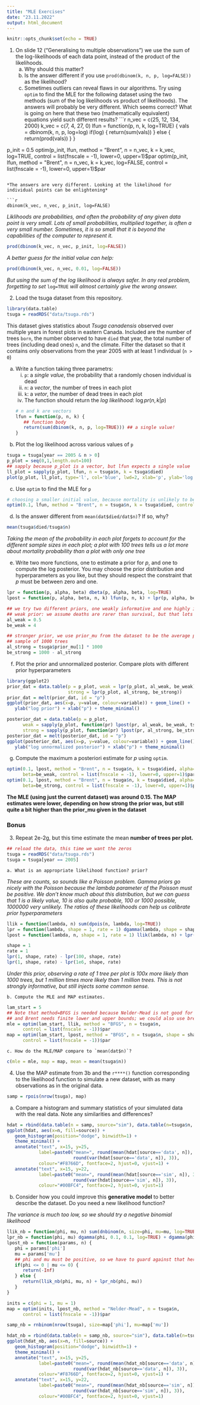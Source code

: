 ```yaml
---
title: "MLE Exercises"
date: "23.11.2022"
output: html_document
---
```


```r
knitr::opts_chunk$set(echo = TRUE)
```

1. On slide 12 ("Generalising to multiple observations") we use the sum of the log-likelihoods of each data point, instead of the product of the likelihoods. 
    a. Why should this matter?
    b. Is the answer different if you use `prod(dbinom(k, n, p, log=FALSE))` as the likelihood?
    c. Sometimes outliers can reveal flaws in our algorithms. Try using `optim` to find the MLE for the following dataset using the two methods (sum of the log likelihoods vs product of likelihoods). The answers will probably be very different. Which seems correct? What is going on here that these two (mathematically equivalent) equations yield such different results?
```r
n_vec = c(25, 12, 134, 2000)
k_vec = c(7, 4, 27, 0)
lfun = function(p, n, k, log=TRUE) {
   vals = dbinom(k, n, p, log=log)
   if(log) {
      return(sum(vals))
   } else {
      return(prod(vals))
   }
}

p_init = 0.5
optim(p_init, lfun, method = "Brent", n = n_vec, k = k_vec, log=TRUE, control = list(fnscale = -1), lower=0, upper=1)$par
optim(p_init, lfun, method = "Brent", n = n_vec, k = k_vec, log=FALSE, control = list(fnscale = -1), lower=0, upper=1)$par
```

*The answers are very different. Looking at the likelihood for individual points can be enlightening*

```r
dbinom(k_vec, n_vec, p_init, log=FALSE)
```

*Liklihoods are probabilities, and often the probability of any given data point is very small. Lots of small probabilities, multiplied together, is often a very small number. Sometimes, it is so small that it is beyond the capabilities of the computer to represent it.*

```r
prod(dbinom(k_vec, n_vec, p_init, log=FALSE))
```

*A better guess for the initial value can help:*

```r
prod(dbinom(k_vec, n_vec, 0.01, log=FALSE))
```

*But using the sum of the log likelihood is always safer. In any real problem, forgetting to set* `log=TRUE` *will almost certainly give the wrong answer.*

2. Load the tsuga dataset from this repository.

```r
library(data.table)
tsuga = readRDS("data/tsuga.rds")
```

This dataset gives statistics about *Tsuga canadensis* observed over multiple years in forest plots in eastern Canada. Included are the number of trees `born`, the number observed to have `died` that year, the total number of trees (including dead ones) `n`, and the climate. Filter the dataset so that it contains only observations from the year 2005 with at least 1 individual (`n > 0`)

   a. Write a function taking three parametrs:
      i. `p`: a *single value*, the probability that a randomly chosen individual is dead
      ii. `n`: a *vector*, the number of trees in each plot
      iii. `k`: a *vetor*, the number of dead trees in each plot
      iv. The function should return the *log likelihood*: $\log pr(n,k|p)$
```r
# n and k are vectors
lfun = function(p, n, k) {
   ## function body
   return(sum(dbinom(k, n, p, log=TRUE))) ## a single value!
}
```

   
   b. Plot the log likelihood across various values of `p`

```r
tsuga = tsuga[year == 2005 & n > 0]
p_plot = seq(0,1,length.out=100)
## sapply because p_plot is a vector, but lfun expects a single value
ll_plot = sapply(p_plot, lfun, n = tsuga$n, k = tsuga$died) 
plot(p_plot, ll_plot, type='l', col='blue', lwd=2, xlab='p', ylab='log likelihood')
```

   c. Use `optim` to find the MLE for `p`
   
```r
# choosing a smaller initial value, because mortality is unlikely to be 50% and because the plot above demonstrates this
optim(0.1, lfun, method = "Brent", n = tsuga$n, k = tsuga$died, control = list(fnscale = -1), lower=0, upper=1)$par
```

   d. Is the answer different from `mean(dat$died/dat$n)`? If so, why?
   
```r
mean(tsuga$died/tsuga$n)
```

*Taking the mean of the probability in each plot forgets to account for the different sample sizes in each plot; a plot with 100 trees tells us a lot more about mortality probability than a plot with only one tree*
   
   e. Write two more functions, one to estimate a prior for *p*, and one to compute the log posterior. You may choose the prior distribution and hyperparameters as you like, but they should respect the constraint that *p* must be between zero and one.

```r
lpr = function(p, alpha, beta) dbeta(p, alpha, beta, log=TRUE)
lpost = function(p, alpha, beta, n, k) lfun(p, n, k) + lpr(p, alpha, beta)

## we try two different priors, one weakly informative and one highly informative
## weak prior: we assume deaths are rarer than survival, but that lots of values are possible
al_weak = 0.5
be_weak = 4

## stronger prior, we use prior_mu from the dataset to be the average prior probability, and assume this is based on a prior
## sample of 1000 trees
al_strong = tsuga$prior_mu[1] * 1000
be_strong = 1000 - al_strong
```
   
   f. Plot the prior and unnormalized posterior. Compare plots with different prior hyperparameters
   
```r
library(ggplot2)
prior_dat = data.table(p = p_plot, weak = lpr(p_plot, al_weak, be_weak),
                       strong = lpr(p_plot, al_strong, be_strong))
prior_dat = melt(prior_dat, id = "p")
ggplot(prior_dat, aes(x=p, y=value, colour=variable)) + geom_line() +
   ylab("log prior") + xlab("p") + theme_minimal()

posterior_dat = data.table(p = p_plot,
      weak = sapply(p_plot, function(pr) lpost(pr, al_weak, be_weak, tsuga$n, tsuga$died)),
      strong = sapply(p_plot, function(pr) lpost(pr, al_strong, be_strong, tsuga$n, tsuga$died)))
posterior_dat = melt(posterior_dat, id = "p")
ggplot(posterior_dat, aes(x=p, y=value, colour=variable)) + geom_line() +
   ylab("log unnormalized posterior") + xlab("p") + theme_minimal()

```
   
   g. Compute the maximum a posteriori estimate for *p* using `optim`.
   
```r
optim(0.1, lpost, method = "Brent", n = tsuga$n, k = tsuga$died, alpha=al_weak, 
      beta=be_weak, control = list(fnscale = -1), lower=0, upper=1)$par
optim(0.1, lpost, method = "Brent", n = tsuga$n, k = tsuga$died, alpha=al_strong, 
      beta=be_strong, control = list(fnscale = -1), lower=0, upper=1)$par

```

**The MLE (using just the current dataset) was around 0.15. The MAP estimates were lower, depending on how strong the prior was, but still quite a bit higher than the prior_mu given in the dataset**

### Bonus

3. Repeat 2e-2g, but this time estimate the mean **number of trees per plot.**

```r
## reload the data, this time we want the zeros
tsuga = readRDS("data/tsuga.rds")
tsuga = tsuga[year == 2005]
```

    a. What is an appropriate likelihood function? prior?
    
*These are counts, so sounds like a Poisson problem. Gamma priors go nicely with the Poisson because the lambda parameter of the Poisson must be positive. We don't know much about this distribution, but we can guess that 1 is a likely value, 10 is also quite probable, 100 or 1000 possible, 1000000 very unlikely. The ratios of these likelihoods can help us calibrate prior hyperparameters*

```r

llik = function(lambda, n) sum(dpois(n, lambda, log=TRUE))
lpr = function(lambda, shape = 1, rate = 1) dgamma(lambda, shape = shape, rate = rate, log=TRUE)
lpost = function(lambda, n, shape = 1, rate = 1) llik(lambda, n) + lpr(lambda, shape, rate)

shape = 1
rate = 1
lpr(1, shape, rate) - lpr(100, shape, rate)
lpr(1, shape, rate) - lpr(1e6, shape, rate)
```

*Under this prior, observing a rate of 1 tree per plot is 100x more likely than 1000 trees, but 1 million times more likely than 1 million trees. This is not strongly informative, but still injects some common sense.*
    
    b. Compute the MLE and MAP estimates.
    
```r
lam_start = 5
## Note that method=BFGS is needed because Nelder-Mead is not good for one-dimensional problems
## and Brent needs finite lower and upper bounds; we could also use brent with upper=some really large number
mle = optim(lam_start, llik, method = "BFGS", n = tsuga$n,
      control = list(fnscale = -1))$par
map = optim(lam_start, lpost, method = "BFGS", n = tsuga$n, shape = shape, rate = rate, 
      control = list(fnscale = -1))$par
```

    c. How do the MLE/MAP compare to `mean(dat$n)`?
    
```r
c(mle = mle, map = map, mean = mean(tsuga$n))
```
    

4. Use the MAP estimate from 3b and the `r****()` function corresponding to the likelihood function to simulate a new dataset, with as many observations as in the original data.

```r
samp = rpois(nrow(tsuga), map)
```

   a. Compare a histogram and summary statistics of your simulated data with the real data. Note any similarities and differences?
   
```r
hdat = rbind(data.table(n = samp, source="sim"), data.table(n=tsuga$n, source="data"))
ggplot(hdat, aes(x=n, fill=source)) + 
   geom_histogram(position="dodge", binwidth=1) + 
   theme_minimal() + 
   annotate("text", x=15, y=25, 
            label=paste0("mean=", round(mean(hdat[source=='data', n]), 3), "; var=", 
                         round(var(hdat[source=='data', n]), 3)), 
            colour="#F8766D", fontface=2, hjust=0, vjust=1) + 
   annotate("text", x=15, y=22, 
            label=paste0("mean=", round(mean(hdat[source=='sim', n]), 3), "; var=", 
                         round(var(hdat[source=='sim', n]), 3)), 
            colour="#00BFC4", fontface=2, hjust=0, vjust=1)
```

   b. Consider how you could improve this **generative model** to better describe the dataset. Do you need a new likelihood function?

*The variance is much too low, so we should try a negative binomial likelihood*

```r
llik_nb = function(phi, mu, n) sum(dnbinom(n, size=phi, mu=mu, log=TRUE))
lpr_nb = function(phi, mu) dgamma(phi, 0.1, 0.1, log=TRUE) + dgamma(phi, 0.1, 0.1, log=TRUE)
lpost_nb = function(params, n) {
   phi = params['phi']
   mu = params['mu']
   ## phi and mu must be positive, so we have to guard against that here
   if(phi <= 0 | mu <= 0) {
      return(-Inf)
   } else {
      return(llik_nb(phi, mu, n) + lpr_nb(phi, mu))      
   }
}

inits = c(phi = 1, mu = 1)
map = optim(inits, lpost_nb, method = "Nelder-Mead", n = tsuga$n, 
      control = list(fnscale = -1))$par

samp_nb = rnbinom(nrow(tsuga), size=map['phi'], mu=map['mu'])

hdat_nb = rbind(data.table(n = samp_nb, source="sim"), data.table(n=tsuga$n, source="data"))
ggplot(hdat_nb, aes(x=n, fill=source)) + 
   geom_histogram(position="dodge", binwidth=1) + 
   theme_minimal() + 
   annotate("text", x=15, y=25, 
            label=paste0("mean=", round(mean(hdat_nb[source=='data', n]), 3), "; var=", 
                         round(var(hdat_nb[source=='data', n]), 3)), 
            colour="#F8766D", fontface=2, hjust=0, vjust=1) + 
   annotate("text", x=15, y=22, 
            label=paste0("mean=", round(mean(hdat_nb[source=='sim', n]), 3), "; var=", 
                         round(var(hdat_nb[source=='sim', n]), 3)), 
            colour="#00BFC4", fontface=2, hjust=0, vjust=1)

```

